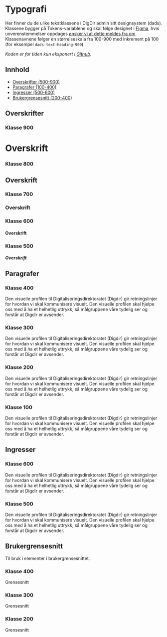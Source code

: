 
<Meta title="Designsystem/Typografi" />

# Typografi

Her finner du de ulike tekstklassene i DigDir admin sitt designsystem (dads).
Klassene bygger på Tokens-variablene og skal følge designet i [Figma](https://www.figma.com/file/eeznFkuH7UletQmhN174VR/DDS---Design-Tokens?node-id=15%3A98), hvis uoverenstemmelser oppdages [ønsker vi at dette meldes fra om](https://github.com/felleslosninger/tlp-design-admin/issues).
Klassenavnene følger en størrelseskala fra 100-900 med inkrement på 100 (for eksempel `dads-text-heading-900`).

_Koden er for tiden kun eksponert i [Github](https://github.com/felleslosninger/tlp-design-admin/tree/main/packages/css/)._

## Innhold

- [Overskrifter (500-900)](#overskrifter)
- [Paragrafer (100-400)](#paragrafer)
- [Ingresser (500-600)](#ingresser)
- [Brukergrensesnitt (200-400)](#brukergrensesnitt)

## Overskrifter

### Klasse 900

<Preview isExpanded >
<h1 class='dads-text-heading-900'>
  Overskrift
</h1>
</Preview>

### Klasse 800

<Preview isExpanded >
<h2 class='dads-text-heading-800'>
  Overskrift
</h2>
</Preview>

### Klasse 700

<Preview isExpanded >
<h3 class='dads-text-heading-700'>
  Overskrift
</h3>
</Preview>

### Klasse 600

<Preview isExpanded >
<h4 class='dads-text-heading-600'>
  Overskrift
</h4>
</Preview>

### Klasse 500

<Preview isExpanded >
<h5 class='dads-text-heading-500'>
  Overskrift
</h5>
</Preview>

## Paragrafer

### Klasse 400

<Preview isExpanded >
<p class='dads-text-body-400'>
  Den visuelle profilen til Digitaliseringsdirektoratet (Digdir) gir retningslinjer for hvordan vi skal kommunisere visuelt. Den visuelle profilen skal hjelpe oss med å ha et helhetlig uttrykk, så målgruppene våre tydelig ser og forstår at Digdir er avsender.
</p>
</Preview>

### Klasse 300

<Preview isExpanded >
<p class='dads-text-body-300'>
  Den visuelle profilen til Digitaliseringsdirektoratet (Digdir) gir retningslinjer for hvordan vi skal kommunisere visuelt. Den visuelle profilen skal hjelpe oss med å ha et helhetlig uttrykk, så målgruppene våre tydelig ser og forstår at Digdir er avsender.
</p>
</Preview>

### Klasse 200

<Preview isExpanded >
<p class='dads-text-body-200'>
  Den visuelle profilen til Digitaliseringsdirektoratet (Digdir) gir retningslinjer for hvordan vi skal kommunisere visuelt. Den visuelle profilen skal hjelpe oss med å ha et helhetlig uttrykk, så målgruppene våre tydelig ser og forstår at Digdir er avsender.
</p>
</Preview>

### Klasse 100

<Preview isExpanded >
<p class='dads-text-body-100'>
  Den visuelle profilen til Digitaliseringsdirektoratet (Digdir) gir retningslinjer for hvordan vi skal kommunisere visuelt. Den visuelle profilen skal hjelpe oss med å ha et helhetlig uttrykk, så målgruppene våre tydelig ser og forstår at Digdir er avsender.
</p>
</Preview>

## Ingresser

### Klasse 600

<Preview isExpanded >
<p class='dads-text-ingress-600'>
  Den visuelle profilen til Digitaliseringsdirektoratet (Digdir) gir retningslinjer for hvordan vi skal kommunisere visuelt. Den visuelle profilen skal hjelpe oss med å ha et helhetlig uttrykk, så målgruppene våre tydelig ser og forstår at Digdir er avsender.
</p>
</Preview>

### Klasse 500 

<Preview isExpanded >
<p class='dads-text-ingress-500'>
  Den visuelle profilen til Digitaliseringsdirektoratet (Digdir) gir retningslinjer for hvordan vi skal kommunisere visuelt. Den visuelle profilen skal hjelpe oss med å ha et helhetlig uttrykk, så målgruppene våre tydelig ser og forstår at Digdir er avsender.
</p>
</Preview>


## Brukergrensesnitt

Til bruk i elementer i brukergrensesnittet.

### Klasse 400

<Preview isExpanded >
<p class='dads-text-interface-400'>
  Grensesnitt
</p>
</Preview>

### Klasse 300

<Preview isExpanded >
<p class='dads-text-interface-300'>
  Grensesnitt
</p>
</Preview>

### Klasse 200

<Preview isExpanded >
<p class='dads-text-interface-200'>
  Grensesnitt
</p>
</Preview>
